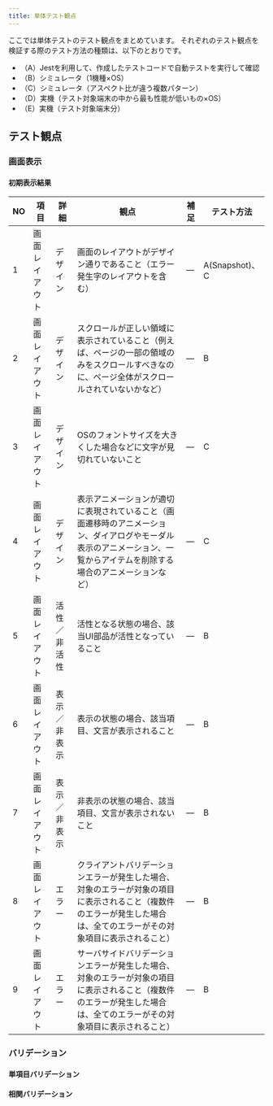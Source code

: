 ```yaml
---
title: 単体テスト観点
---
```


ここでは単体テストのテスト観点をまとめています。
それぞれのテスト観点を検証する際のテスト方法の種類は、以下のとおりです。

- （A）Jestを利用して、作成したテストコードで自動テストを実行して確認
- （B）シミュレータ（1機種×OS）
- （C）シミュレータ（アスペクト比が違う複数パターン）
- （D）実機（テスト対象端末の中から最も性能が低いもの×OS）
- （E）実機（テスト対象端末分）

## テスト観点

### 画面表示

#### 初期表示結果

| NO | 項目 | 詳細 | 観点 | 補足 | テスト方法 |
| --- | --- | --- | --- | --- | --- |
| 1 | 画面レイアウト | デザイン | 画面のレイアウトがデザイン通りであること（エラー発生字のレイアウトを含む） | ― | A(Snapshot)、C |
| 2 | 画面レイアウト | デザイン | スクロールが正しい領域に表示されていること（例えば、ページの一部の領域のみをスクロールすべきなのに、ページ全体がスクロールされていないかなど） | ― | B |
| 3 | 画面レイアウト | デザイン | OSのフォントサイズを大きくした場合などに文字が見切れていないこと | ― | C |
| 4 | 画面レイアウト | デザイン | 表示アニメーションが適切に表現されていること（画面遷移時のアニメーション、ダイアログやモーダル表示のアニメーション、一覧からアイテムを削除する場合のアニメーションなど） | ― | C |
| 5 | 画面レイアウト | 活性／非活性 | 活性となる状態の場合、該当UI部品が活性となっていること | ― | B |
| 6 | 画面レイアウト | 表示／非表示 | 表示の状態の場合、該当項目、文言が表示されること | ― | B |
| 7 | 画面レイアウト | 表示／非表示 | 非表示の状態の場合、該当項目、文言が表示されないこと | ― | B |
| 8 | 画面レイアウト | エラー | クライアントバリデーションエラーが発生した場合、対象のエラーが対象の項目に表示されること（複数件のエラーが発生した場合は、全てのエラーがその対象項目に表示されること） | ― | B |
| 9 | 画面レイアウト | エラー | サーバサイドバリデーションエラーが発生した場合、対象のエラーが対象の項目に表示されること（複数件のエラーが発生した場合は、全てのエラーがその対象項目に表示されること） | ― | B |

### バリデーション

#### 単項目バリデーション

#### 相関バリデーション
